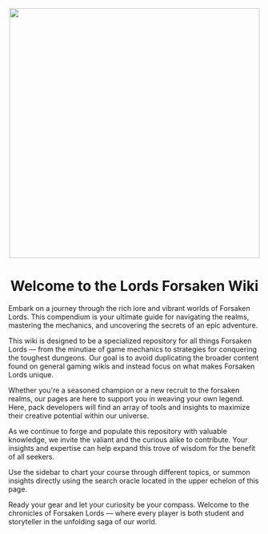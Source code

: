 
<center><img src={`${process.env.NEXT_PUBLIC_CDN_URL}/logos-icons/main4.png`} width="500"/></center>


# <center>Welcome to the Lords Forsaken Wiki</center>

Embark on a journey through the rich lore and vibrant worlds of Forsaken Lords. This compendium is your ultimate guide for navigating the realms, mastering the mechanics, and uncovering the secrets of an epic adventure.

This wiki is designed to be a specialized repository for all things Forsaken Lords — from the minutiae of game mechanics to strategies for conquering the toughest dungeons. Our goal is to avoid duplicating the broader content found on general gaming wikis and instead focus on what makes Forsaken Lords unique.

Whether you're a seasoned champion or a new recruit to the forsaken realms, our pages are here to support you in weaving your own legend. Here, pack developers will find an array of tools and insights to maximize their creative potential within our universe.

As we continue to forge and populate this repository with valuable knowledge, we invite the valiant and the curious alike to contribute. Your insights and expertise can help expand this trove of wisdom for the benefit of all seekers.

Use the sidebar to chart your course through different topics, or summon insights directly using the search oracle located in the upper echelon of this page.

Ready your gear and let your curiosity be your compass. Welcome to the chronicles of Forsaken Lords — where every player is both student and storyteller in the unfolding saga of our world.